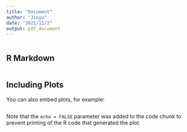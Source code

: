 ```yaml
---
title: "Document"
author: "Jinyu"
date: "2021/11/2"
output: pdf_document
---
```


```r

```

## R Markdown



```r

```

## Including Plots

You can also embed plots, for example:

```r

```

Note that the `echo = FALSE` parameter was added to the code chunk to prevent printing of the R code that generated the plot.
